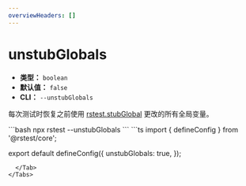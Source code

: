 ```yaml
---
overviewHeaders: []
---
```


# unstubGlobals

- **类型：** `boolean`
- **默认值：** `false`
- **CLI：** `--unstubGlobals`

每次测试时恢复之前使用 [rstest.stubGlobal](/api/rstest/utilities#rsteststubglobal) 更改的所有全局变量。


<Tabs defaultValue='rstest.config.ts'>
  <Tab label="CLI">
  ```bash
  npx rstest --unstubGlobals
  ```
  </Tab>
  <Tab label="rstest.config.ts">
```ts
import { defineConfig } from '@rstest/core';

export default defineConfig({
  unstubGlobals: true,
});
```
  </Tab>
</Tabs>
